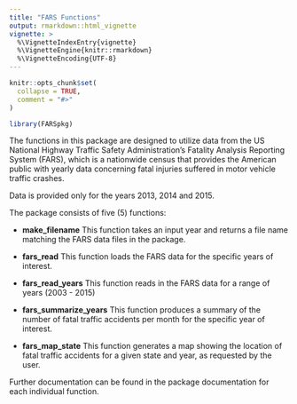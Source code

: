 ```yaml
---
title: "FARS Functions"
output: rmarkdown::html_vignette
vignette: >
  %\VignetteIndexEntry{vignette}
  %\VignetteEngine{knitr::rmarkdown}
  %\VignetteEncoding{UTF-8}
---
```


```r
knitr::opts_chunk$set(
  collapse = TRUE,
  comment = "#>"
)
```

```r
library(FARSpkg)
```

The functions in this package are designed to utilize data from the US National
Highway Traffic Safety Administration's Fatality Analysis Reporting System (FARS),
which is a nationwide census that provides the American public with yearly data 
concerning fatal injuries suffered in motor vehicle traffic crashes.

Data is provided only for the years 2013, 2014 and 2015.

The package consists of five (5) functions:

* **make_filename**  This function takes an input year and returns a file name
matching the FARS data files in the package.

* **fars_read**  This function loads the FARS data for the specific years of interest.

* **fars_read_years**  This function reads in the FARS data for a range of years 
(2003 - 2015)

* **fars_summarize_years**  This function produces a summary of the number of fatal
traffic accidents per month for the specific year of interest.

* **fars_map_state**  This function generates a map showing the location of fatal
traffic accidents for a given state and year, as requested by the user.

Further documentation can be found in the package documentation for each individual
function.
